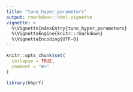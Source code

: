 ```yaml
---
title: "tune_hyper_parameters"
output: rmarkdown::html_vignette
vignette: >
  %\VignetteIndexEntry{tune_hyper_parameters}
  %\VignetteEngine{knitr::rmarkdown}
  %\VignetteEncoding{UTF-8}
---
```


```r
knitr::opts_chunk$set(
  collapse = TRUE,
  comment = "#>"
)
```

```r
library(hhprf)
```
